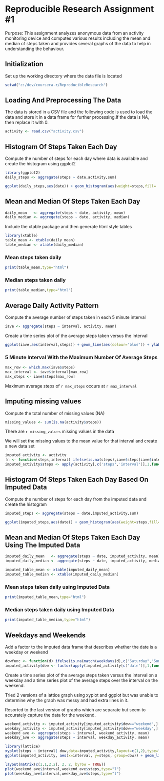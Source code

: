 Reproducible Research Assignment #1
===================================

Purpose: This assignment analyzes anonymous data from an activity monitoring device and computes various results including the mean and median of steps taken and provides several graphs of the data to help in understanding the behaviour.

## Initialization

Set up the working directory where the data file is located

```r
setwd("c:/dev/coursera-r/ReproducibleResearch")
```

## Loading And Preprocessing The Data

The data is stored in a CSV file and the following code is used to load the data and store it in a data frame for further processing.If the data is NA, then replace it with 0.

```r
activity <- read.csv("activity.csv")
```

## Histogram Of Steps Taken Each Day

Compute the number of steps for each day where data is available and create the histogram using ggplot2

```r
library(ggplot2)
daily_steps <- aggregate(steps ~ date,activity,sum)

ggplot(daily_steps,aes(date)) + geom_histogram(aes(weight=steps,fill= ..count..),binwidth=1) + theme_bw() + xlab("Date") + ylab("Daily Steps") + ggtitle("Total Steps Taken Each Day") + theme(axis.text.x=element_text(angle = -45, hjust = 0))  
```

## Mean and Median Of Steps Taken Each Day

```r
daily_mean   <- aggregate(steps ~ date, activity, mean)
daily_median <- aggregate(steps ~ date, activity, median)
```

Include the xtable package and then generate html style tables

```r
library(xtable)
table_mean <- xtable(daily_mean)
table_median <- xtable(daily_median)
```

### Mean steps taken daily

```r
print(table_mean,type="html")
```

### Median steps taken daily

```r
print(table_median,type="html")
```

## Average Daily Activity Pattern

Compute the average number of steps taken in each 5 minute interval

```r
iave <- aggregate(steps ~ interval, activity, mean)
```

Create a time series plot of the average steps taken versus the interval

```r
ggplot(iave,aes(interval,steps)) + geom_line(aes(colour="blue")) + ylab("Average Steps") + xlab("Interval") + ggtitle("Average Steps Taken Over Each 5 Minute Interval") + theme_bw() + theme(legend.position="none")
```

### 5 Minute Interval With the Maximum Number Of Average Steps

```r
max_row <- which.max(iave$steps)
max_interval <- iave$interval[max_row]
max_steps <- iave$steps[max_row]
```

Maximum average steps of `r max_steps` occurs at `r max_interval`

## Imputing missing values

Compute the total number of missing values (NA)

```r
missing_values <- sum(is.na(activity$steps))
```

There are `r missing_values` missing values in the data

We will set the missing values to the mean value for that interval and create a new data set

```r
imputed_activity <- activity
fn <- function(steps,interval) ifelse(is.na(steps),iave$steps[iave$interval==interval],steps)
imputed_activity$steps <- apply(activity[,c('steps','interval')],1,function(y) fn(y['steps'],y['interval']) )
```

## Histogram Of Steps Taken Each Day Based On Imputed Data

Compute the number of steps for each day from the imputed data and create the histogram

```r
imputed_steps <- aggregate(steps ~ date,imputed_activity,sum)

ggplot(imputed_steps,aes(date)) + geom_histogram(aes(weight=steps,fill= ..count..),binwidth=1) + theme_bw() + xlab("Date") + ylab("Daily Steps") + ggtitle("Total Steps Taken Each Day Using Imputed Data") + theme(axis.text.x=element_text(angle = -45, hjust = 0))  

```

## Mean and Median Of Steps Taken Each Day Using The Imputed Data

```r
imputed_daily_mean   <- aggregate(steps ~ date, imputed_activity, mean)
imputed_daily_median <- aggregate(steps ~ date, imputed_activity, median)
```

```r
imputed_table_mean <- xtable(imputed_daily_mean)
imputed_table_median <- xtable(imputed_daily_median)
```

### Mean steps taken daily using Imputed Data

```r
print(imputed_table_mean,type="html")
```

### Median steps taken daily using Imputed Data

```r
print(imputed_table_median,type="html")
```

## Weekdays and Weekends

Add a factor to the imputed data frame that describes whether the date is a weekday or weekend

```r
dowfunc <- function(d) ifelse(is.na(match(weekdays(d),c("Saturday","Sunday"))),"weekday","weekend")
imputed_activity$dow <- factor(apply(imputed_activity[c('date')],1,function(y) dowfunc(as.Date(y['date']))))
```

Create a time series plot of the average steps taken versus the interval on a weekday and a time series plot of the average steps over the interval on the weekend.

Tried 2 versions of a lattice graph using xyplot and ggplot but was unable to determine why the graph was messy and had extra lines in it. 

Resorted to the last version of graphs which are separate but seem to accurately capture the data for the weekend.


```r

weekend_activity <- imputed_activity[imputed_activity$dow=="weekend",]
weekday_activity <- imputed_activity[imputed_activity$dow=="weekday",]
weekend_ave <- aggregate(steps ~ interval, weekend_activity, mean)
weekday_ave <- aggregate(steps ~ interval, weekday_activity, mean)

library(lattice)
xyplot(steps ~ interval| dow,data=imputed_activity,layout=c(1,2),type="l")
ggplot(imputed_activity, aes(x=interval, y=steps, group=dow)) + geom_line() + facet_grid( dow ~ .)

layout(matrix(c(1,1,2,2), 2, 2, byrow = TRUE))
plot(weekend_ave$interval,weekend_ave$steps,type="l")
plot(weekday_ave$interval,weekday_ave$steps,type="l")


```
